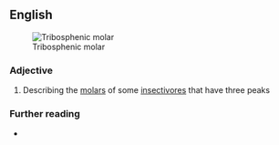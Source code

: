==English==
[[File:Tribosphenic molar.svg|thumb|Tribosphenic molar]]

===Adjective===
{{en-adj}}

# {{lb|en|biology}} Describing the [[molar]]s of some [[insectivore]]s that have three peaks

===Further reading===
*{{pedia|Molar_(tooth)#Tribosphenic|Tribosphenic molar}}